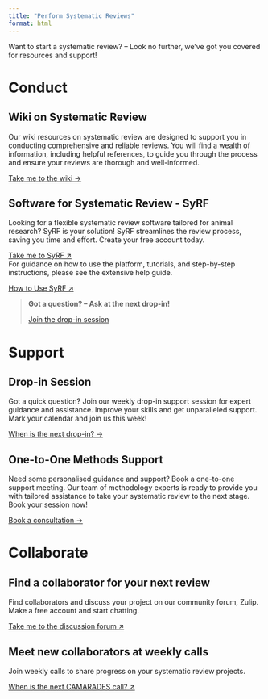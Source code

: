 ```yaml
---
title: "Perform Systematic Reviews"
format: html
---
```



Want to start a systematic review? – Look no further, we’ve got you covered for resources and support!

# Conduct
## Wiki on Systematic Review

Our wiki resources on systematic review are designed to support you in conducting comprehensive and reliable reviews. You will find a wealth of information, including helpful references, to guide you through the process and ensure your reviews are thorough and well-informed.

[Take me to the wiki →](http://www.camarades.de){target="_blank"}

## Software for Systematic Review - SyRF 

Looking for a flexible systematic review software tailored for animal research? SyRF is your solution! SyRF streamlines the review process, saving you time and effort. Create your free account today.

[Take me to SyRF ↗](http://www.syrf.org.uk)  
For guidance on how to use the platform, tutorials, and step-by-step instructions, please see the extensive help guide.

[How to Use SyRF ↗](https://help.syrf.org.uk/)


> **Got a question? – Ask at the next drop-in!**  
>
> [Join the drop-in session](https://www.bihealth.org/en/quest/service/service/systematic-review-methods-consultation-hour){target="_blank"}


# Support

## Drop-in Session

Got a quick question? Join our weekly drop-in support session for expert guidance and assistance. Improve your skills and get unparalleled support. Mark your calendar and join us this week!

[When is the next drop-in? →](/events/)

## One-to-One Methods Support

Need some personalised guidance and support? Book a one-to-one support meeting. Our team of methodology experts is ready to provide you with tailored assistance to take your systematic review to the next stage. Book your session now!

[Book a consultation →](https://www.bihealth.org/en/quest/service/service/systematic-review-helpdesk){target="_blank"}

# Collaborate


## Find a collaborator for your next review

Find collaborators and discuss your project on our community forum, Zulip. Make a free account and start chatting.

[Take me to the discussion forum ↗](https://cores.zulipchat.com/)  


## Meet new collaborators at weekly calls

Join weekly calls to share progress on your systematic review projects.

[When is the next CAMARADES call? ↗](https://cores-hub.io/events/)
